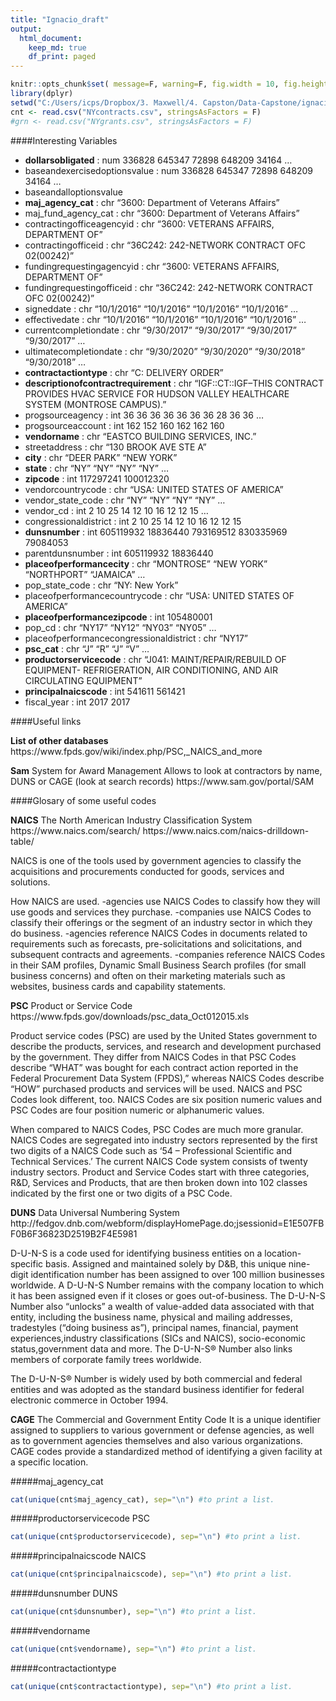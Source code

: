 ```yaml
---
title: "Ignacio_draft"
output: 
  html_document:
    keep_md: true
    df_print: paged
---
```


```r
knitr::opts_chunk$set( message=F, warning=F, fig.width = 10, fig.height = 10 )
library(dplyr)
setwd("C:/Users/icps/Dropbox/3. Maxwell/4. Capston/Data-Capstone/ignacio")
cnt <- read.csv("NYcontracts.csv", stringsAsFactors = F)
#grn <- read.csv("NYgrants.csv", stringsAsFactors = F)
```

####Interesting Variables

 * **dollarsobligated**                                : num  336828 645347 72898 648209 34164 ...
 * baseandexercisedoptionsvalue                    : num  336828 645347 72898 648209 34164 ...
 * baseandalloptionsvalue
 * **maj_agency_cat**                                  : chr  "3600: Department of Veterans Affairs"
 * maj_fund_agency_cat                             : chr  "3600: Department of Veterans Affairs"
 * contractingofficeagencyid                       : chr  "3600: VETERANS AFFAIRS, DEPARTMENT OF"
 * contractingofficeid                             : chr  "36C242: 242-NETWORK CONTRACT OFC 02(00242)"
 * fundingrequestingagencyid                       : chr  "3600: VETERANS AFFAIRS, DEPARTMENT OF"
 * fundingrequestingofficeid                       : chr  "36C242: 242-NETWORK CONTRACT OFC 02(00242)"
 * signeddate                                      : chr  "10/1/2016" "10/1/2016" "10/1/2016" "10/1/2016" ...
 * effectivedate                                   : chr  "10/1/2016" "10/1/2016" "10/1/2016" "10/1/2016" ...
 * currentcompletiondate                           : chr  "9/30/2017" "9/30/2017" "9/30/2017" "9/30/2017" ...
 * ultimatecompletiondate                          : chr  "9/30/2020" "9/30/2020" "9/30/2018" "9/30/2018" ...
 * **contractactiontype**                              : chr  "C: DELIVERY ORDER"
 * **descriptionofcontractrequirement**                : chr  "IGF::CT::IGF--THIS CONTRACT PROVIDES HVAC SERVICE FOR HUDSON VALLEY HEALTHCARE SYSTEM (MONTROSE CAMPUS)."
 * progsourceagency                                : int  36 36 36 36 36 36 36 28 36 36 ...
 * progsourceaccount                               : int  162 152 160 162 162 160
 * **vendorname**                                     : chr  "EASTCO BUILDING SERVICES, INC."
 * streetaddress                                   : chr  "130 BROOK AVE STE A"
 * **city**                                            : chr  "DEER PARK" "NEW YORK"
 * **state**                                           : chr  "NY" "NY" "NY" "NY" ...
 * **zipcode**                                         : int  117297241 100012320
 * vendorcountrycode                               : chr  "USA: UNITED STATES OF AMERICA"
 * vendor_state_code                               : chr  "NY" "NY" "NY" "NY" ...
 * vendor_cd                                       : int  2 10 25 14 12 10 16 12 12 15 ...
 * congressionaldistrict                           : int  2 10 25 14 12 10 16 12 12 15
 * **dunsnumber**                                      : int  605119932 18836440 793169512 830335969 79084053 
 * parentdunsnumber                                : int  605119932 18836440
 * **placeofperformancecity**                         : chr  "MONTROSE" "NEW YORK" "NORTHPORT" "JAMAICA" ...
 * pop_state_code                                  : chr  "NY: New York"
 * placeofperformancecountrycode                   : chr  "USA: UNITED STATES OF AMERICA"
 * **placeofperformancezipcode**                       : int  105480001
 * pop_cd                                          : chr  "NY17" "NY12" "NY03" "NY05" ...
 * placeofperformancecongressionaldistrict         : chr  "NY17"
 * **psc_cat**                                         : chr  "J" "R" "J" "V" ...
 * **productorservicecode**                            : chr  "J041: MAINT/REPAIR/REBUILD OF EQUIPMENT- REFRIGERATION, AIR CONDITIONING, AND AIR CIRCULATING EQUIPMENT"
 * **principalnaicscode**                              : int  541611 561421
 * fiscal_year                                     : int  2017 2017


####Useful links

**List of other databases**
https://www.fpds.gov/wiki/index.php/PSC,_NAICS_and_more

**Sam** System for Award Management
Allows to look at contractors by name, DUNS or CAGE (look at search records)
https://www.sam.gov/portal/SAM

####Glosary of some useful codes

**NAICS** The North American Industry Classification System
https://www.naics.com/search/
https://www.naics.com/naics-drilldown-table/

NAICS is one of the tools used by government agencies to classify the acquisitions and procurements conducted for goods, services and solutions.

How NAICS are used.
-agencies use NAICS Codes to classify how they will use goods and services they purchase.
-companies use NAICS Codes to classify their offerings or the segment of an industry sector in which they do business.
-agencies reference NAICS Codes in documents related to requirements such as forecasts, pre-solicitations and solicitations, and subsequent contracts and agreements.
-companies reference NAICS Codes in their SAM profiles, Dynamic Small Business Search profiles (for small business concerns) and often on their marketing materials such as websites, business cards and capability statements.

**PSC** Product or Service Code
https://www.fpds.gov/downloads/psc_data_Oct012015.xls

Product service codes (PSC) are used by the United States government to describe the products, services, and research and development purchased by the government. 
They differ from NAICS Codes in that PSC Codes describe “WHAT” was bought for each contract action reported in the Federal Procurement Data System (FPDS),” whereas NAICS Codes describe “HOW” purchased products and services will be used. NAICS and PSC Codes look different, too. NAICS Codes are six position numeric values and PSC Codes are four position numeric or alphanumeric values.

When compared to NAICS Codes, PSC Codes are much more granular. NAICS Codes are segregated into industry sectors represented by the first two digits of a NAICS Code such as ‘54 – Professional Scientific and Technical Services.’ The current NAICS Code system consists of twenty industry sectors. Product and Service Codes start with three categories, R&D, Services and Products, that are then broken down into 102 classes indicated by the first one or two digits of a PSC Code.

**DUNS** Data Universal Numbering System
http://fedgov.dnb.com/webform/displayHomePage.do;jsessionid=E1E507FBF0B6F36823D2519B2F4E5981

D-U-N-S is a code used for identifying business entities on a location-specific basis. Assigned and maintained solely by D&B, this unique nine-digit identification number has been assigned to over 100 million businesses worldwide. 
A D-U-N-S Number remains with the company location to which it has been assigned even if it closes or goes out-of-business.
The D-U-N-S Number also "unlocks" a wealth of value-added data associated with that entity, including the business name, physical and mailing addresses, tradestyles ("doing business as"), principal names, financial, payment experiences,industry classifications (SICs and NAICS), socio-economic status,government data and more. The D-U-N-S® Number also links members of corporate family trees worldwide.

The D-U-N-S® Number is widely used by both commercial and federal entities and was adopted as the standard business identifier for federal electronic commerce in October 1994.

**CAGE** The Commercial and Government Entity Code
It is a unique identifier assigned to suppliers to various government or defense agencies, as well as to government agencies themselves and also various organizations. CAGE codes provide a standardized method of identifying a given facility at a specific location.

#####maj_agency_cat

```r
cat(unique(cnt$maj_agency_cat), sep="\n") #to print a list.
```

#####productorservicecode PSC
```r
cat(unique(cnt$productorservicecode), sep="\n") #to print a list.
```

#####principalnaicscode NAICS
```r
cat(unique(cnt$principalnaicscode), sep="\n") #to print a list.
```

#####dunsnumber DUNS
```r
cat(unique(cnt$dunsnumber), sep="\n") #to print a list.
```

#####vendorname
```r
cat(unique(cnt$vendorname), sep="\n") #to print a list.
```

#####contractactiontype
```r
cat(unique(cnt$contractactiontype), sep="\n") #to print a list.
```
